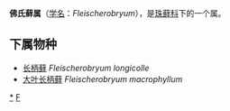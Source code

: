 {{Automatic Taxobox
| taxon = Fleischerobryum
| authority = Loeske
}}

'''佛氏藓属'''（[[学名|学名]]：''Fleischerobryum''），是[[珠藓科|珠藓科]]下的一个属。

==下属物种==
* [[长柄藓|长柄藓]] ''Fleischerobryum longicolle''
* [[大叶长柄藓|大叶长柄藓]] ''Fleischerobryum macrophyllum''


{{taxonbar}}
[[Category:_佛氏藓属|*]]
[[Category:_珠藓科|F]]